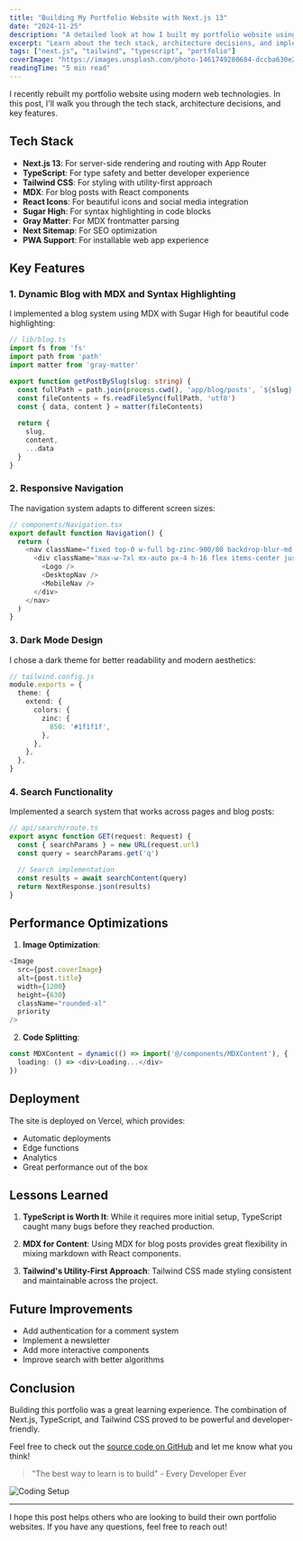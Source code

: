 ```yaml
---
title: "Building My Portfolio Website with Next.js 13"
date: "2024-11-25"
description: "A detailed look at how I built my portfolio website using Next.js, Tailwind CSS, and TypeScript"
excerpt: "Learn about the tech stack, architecture decisions, and implementation details of my personal portfolio website."
tags: ["next.js", "tailwind", "typescript", "portfolio"]
coverImage: "https://images.unsplash.com/photo-1461749280684-dccba630e2f6?q=80&w=2069&auto=format&fit=crop"
readingTime: "5 min read"
---
```


I recently rebuilt my portfolio website using modern web technologies. In this post, I'll walk you through the tech stack, architecture decisions, and key features.

## Tech Stack

- **Next.js 13**: For server-side rendering and routing with App Router
- **TypeScript**: For type safety and better developer experience
- **Tailwind CSS**: For styling with utility-first approach
- **MDX**: For blog posts with React components
- **React Icons**: For beautiful icons and social media integration
- **Sugar High**: For syntax highlighting in code blocks
- **Gray Matter**: For MDX frontmatter parsing
- **Next Sitemap**: For SEO optimization
- **PWA Support**: For installable web app experience

## Key Features

### 1. Dynamic Blog with MDX and Syntax Highlighting

I implemented a blog system using MDX with Sugar High for beautiful code highlighting:

```typescript filename="lib/blog.ts"
// lib/blog.ts
import fs from 'fs'
import path from 'path'
import matter from 'gray-matter'

export function getPostBySlug(slug: string) {
  const fullPath = path.join(process.cwd(), 'app/blog/posts', `${slug}.mdx`)
  const fileContents = fs.readFileSync(fullPath, 'utf8')
  const { data, content } = matter(fileContents)
  
  return {
    slug,
    content,
    ...data
  }
}
```

### 2. Responsive Navigation

The navigation system adapts to different screen sizes:

```typescript filename="components/Navigation.tsx"
// components/Navigation.tsx
export default function Navigation() {
  return (
    <nav className="fixed top-0 w-full bg-zinc-900/80 backdrop-blur-md z-50">
      <div className="max-w-7xl mx-auto px-4 h-16 flex items-center justify-between">
        <Logo />
        <DesktopNav />
        <MobileNav />
      </div>
    </nav>
  )
}
```

### 3. Dark Mode Design

I chose a dark theme for better readability and modern aesthetics:

```typescript filename="tailwind.config.js"
// tailwind.config.js
module.exports = {
  theme: {
    extend: {
      colors: {
        zinc: {
          850: '#1f1f1f',
        },
      },
    },
  },
}
```

### 4. Search Functionality

Implemented a search system that works across pages and blog posts:

```typescript filename="api/search/route.ts"
// api/search/route.ts
export async function GET(request: Request) {
  const { searchParams } = new URL(request.url)
  const query = searchParams.get('q')

  // Search implementation
  const results = await searchContent(query)
  return NextResponse.json(results)
}
```

## Performance Optimizations

1. **Image Optimization**:
```typescript filename="components/MDXContent.tsx"
<Image
  src={post.coverImage}
  alt={post.title}
  width={1200}
  height={630}
  className="rounded-xl"
  priority
/>
```

2. **Code Splitting**:
```typescript filename="components/MDXContent.tsx"
const MDXContent = dynamic(() => import('@/components/MDXContent'), {
  loading: () => <div>Loading...</div>
})
```

## Deployment

The site is deployed on Vercel, which provides:
- Automatic deployments
- Edge functions
- Analytics
- Great performance out of the box

## Lessons Learned

1. **TypeScript is Worth It**: While it requires more initial setup, TypeScript caught many bugs before they reached production.

2. **MDX for Content**: Using MDX for blog posts provides great flexibility in mixing markdown with React components.

3. **Tailwind's Utility-First Approach**: Tailwind CSS made styling consistent and maintainable across the project.

## Future Improvements

- Add authentication for a comment system
- Implement a newsletter
- Add more interactive components
- Improve search with better algorithms

## Conclusion

Building this portfolio was a great learning experience. The combination of Next.js, TypeScript, and Tailwind CSS proved to be powerful and developer-friendly.

Feel free to check out the [source code on GitHub](https://github.com/iambhvsh/portfolio) and let me know what you think!

> "The best way to learn is to build" - Every Developer Ever

![Coding Setup](https://images.unsplash.com/photo-1498050108023-c5249f4df085?q=80&w=2072&auto=format&fit=crop)

---

I hope this post helps others who are looking to build their own portfolio websites. If you have any questions, feel free to reach out!